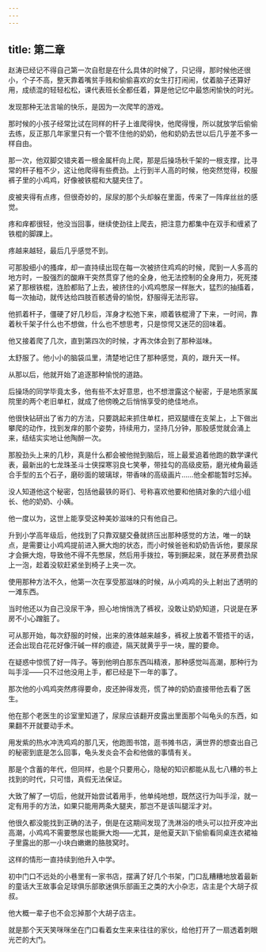 ```yaml
---
---
---
```

title: 第二章
---




赵涛已经记不得自己第一次自慰是在什么具体的时候了，只记得，那时候他还很小，个子不高，整天靠着嘴贫手贱和偷偷喜欢的女生打打闹闹，仗着脑子还算好用，成绩混的轻轻松松，课代表班长全都任着，算是他记忆中最悠闲愉快的时光。

发现那种无法言喻的快乐，是因为一次爬竿的游戏。

那时候的小孩子经常比试在同样的杆子上谁爬得快，他爬得慢，所以就放学后偷偷去练，反正那几年家里只有一个管不住他的奶奶，他和奶奶去世以后几乎差不多一样自由。

那一次，他双脚交错夹着一根金属杆向上爬，那是后操场秋千架的一根支撑，比寻常的杆子粗不少，这让他爬得有些费劲。上行到半人高的时候，他突然觉得，校服裤子里的小鸡鸡，好像被铁棍和大腿夹住了。

皮被夹得有点疼，但很奇妙的，尿尿的那个头却躲在里面，传来了一阵痒丝丝的感觉。

疼和痒都很轻，他没当回事，继续使劲往上爬去，把注意力都集中在双手和缠紧了铁棍的脚踝上。

疼越来越轻，最后几乎感觉不到。

可那股细小的搔痒，却一直持续出现在每一次被挤住鸡鸡的时候，爬到一人多高的地方时，一股强烈的酸麻干突然贯穿了他的全身，他无法控制的全身用力，死死搂紧了那根铁棍，连脸都贴了上去，被挤住的小鸡鸡憋尿一样胀大，猛烈的抽搐着，每一次抽动，就传达给四肢百骸透骨的愉悦，舒服得无法形容。

他抓着杆子，僵硬了好几秒后，浑身才松弛下来，顺着铁棍滑了下来，一时间，靠着秋千架子什么也不想做，什么也不想思考，只是惊愕又迷茫的回味着。

他又接着爬了几次，直到第四次的时候，才再次体会到了那种滋味。

太舒服了。他小小的脑袋瓜里，清楚地记住了那种感觉，真的，跟升天一样。

从那以后，他就开始了追逐那种愉悦的道路。

后操场的同学毕竟太多，他有些不太好意思，也不想泄露这个秘密，于是地质家属院里的两个老旧单杠，就成了他傍晚之后悄悄享受的绝佳地点。

他很快钻研出了省力的方法，只要跳起来抓住单杠，把双腿缠在支架上，上下做出攀爬的动作，找到发痒的那个姿势，持续用力，坚持几分钟，那股感觉就会涌上来，结结实实地让他陶醉一次。

那股劲头上来的几秒，真是什么都会被他抛到脑后，班上最爱追着他跑的数学课代表，最新出的七龙珠圣斗士侠探寒羽良七笑拳，带挂勾的高级皮筋，磨光棱角最适合手型的五个石子，磨砂面的玻璃球，带香味的高级画片……他全都能暂时忘掉。

没人知道他这个秘密，包括他最铁的哥们、号称喜欢他要和他搞对象的六组小组长、他的奶奶、小姨。

他一度以为，这世上能享受这种美妙滋味的只有他自己。

升到小学高年级后，他找到了只靠双腿交叠就挤压出那种感觉的方法，唯一的缺点，是需要让小鸡鸡提前进入撅大炮的状态，而小时候爸爸和奶奶告诉他，要尿尿才会撅大炮，导致他不得不先憋尿，然后用手拨拉，等到撅起来，就在茅房费劲尿上一泡，趁着没软赶紧坐到椅子上夹一次。

使用那种方法不久，他第一次在享受那滋味的时候，从小鸡鸡的头上射出了透明的一滩东西。

当时他还以为自己没尿干净，担心地悄悄洗了裤衩，没敢让奶奶知道，只说是在茅房不小心蹭脏了。

可从那开始，每次舒服的时候，出来的液体越来越多，裤衩上放着不管捂干的话，还会出现白花花好像汗碱一样的痕迹，隔天就黄乎乎一块，腥的要命。

在疑惑中惊慌了好一阵子。等到他明白那东西叫精液，那种感觉叫高潮，那种行为叫手淫——只不过他没用上手，都已经是下一年的事了。

那次他的小鸡鸡突然疼得要命，皮还肿得发亮，慌了神的奶奶直接带他去看了医生。

他在那个老医生的诊室里知道了，尿尿应该翻开皮露出里面那个叫龟头的东西，如果翻不开就要动手术。

用发紫的热水冲洗鸡鸡的那几天，他跑图书馆，逛书摊书店，满世界的想查出自己的秘密到底是怎么回事，龟头发炎会不会和他做的事情有关。

那是个含蓄的年代，但同样，也是个只要用心，隐秘的知识都能从乱七八糟的书上找到的时代，只可惜，真假无法保证。

大致了解了一切后，他就开始尝试着用手，他单纯地想，既然这行为叫手淫，就一定有用手的方法，如果只能用两条大腿夹，那岂不是该叫腿淫才对。

他很久都没能找到正确的法子，倒是在这期间发现了洗淋浴的喷头可以拉开皮冲出高潮，小鸡鸡不需要憋尿也能撅大炮——尤其，是他夏天趴下偷偷看同桌连衣裙袖子里露出的那一小块白嫩嫩的胳肢窝时。

这样的情形一直持续到他升入中学。

初中门口不远处的小巷里有一家书店，摆满了好几个书架，门口乱糟糟地放着最新的童话大王故事会足球俱乐部歌迷俱乐部画王之类的大小杂志，店主是个大胡子叔叔。

他大概一辈子也不会忘掉那个大胡子店主。

就是那个天天笑咪咪坐在门口看着女生来来往往的家伙，给他打开了一扇透着刺眼光芒的大门。